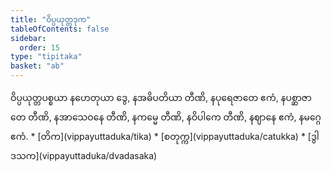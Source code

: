 ```yaml
---
title: "ဝိပ္ပယုတ္တဒုက"
tableOfContents: false
sidebar:
  order: 15
type: "tipitaka"
basket: "ab"
---
```



<DynamicBreadcrumb />

<Division number="246">

<Paragraph number="784">
ဝိပ္ပယုတ္တပစ္စယာ နဟေတုယာ ဒွေ, နအဓိပတိယာ တီဏိ, နပုရေဇာတေ ဧကံ, နပစ္ဆာဇာတေ တီဏိ, နအာသေဝနေ တီဏိ, နကမ္မေ တီဏိ, နဝိပါကေ တီဏိ, နဈာနေ ဧကံ, နမဂ္ဂေ ဧကံ.

</Paragraph>
</Division>

<TableOfContents>
* [တိက](vippayuttaduka/tika)
* [စတုက္က](vippayuttaduka/catukka)
* [ဒွါဒသက](vippayuttaduka/dvadasaka)
</TableOfContents>